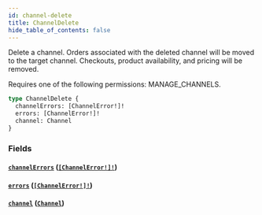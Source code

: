 ```yaml
---
id: channel-delete
title: ChannelDelete
hide_table_of_contents: false
---
```


Delete a channel. Orders associated with the deleted channel will be moved to the target channel. Checkouts, product availability, and pricing will be removed.

Requires one of the following permissions: MANAGE_CHANNELS.

```graphql
type ChannelDelete {
  channelErrors: [ChannelError!]!
  errors: [ChannelError!]!
  channel: Channel
}
```

### Fields

#### [`channelErrors`](#) ([`[ChannelError!]!`](../../../developer/api-reference/objects/channel-error))

#### [`errors`](#) ([`[ChannelError!]!`](../../../developer/api-reference/objects/channel-error))

#### [`channel`](#) ([`Channel`](../../../developer/api-reference/objects/channel))

